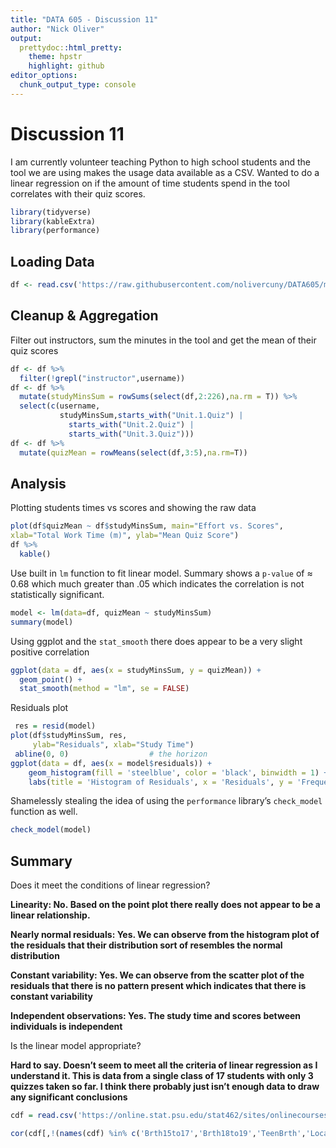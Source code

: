 ```yaml
---
title: "DATA 605 - Discussion 11"
author: "Nick Oliver"
output:
  prettydoc::html_pretty:
    theme: hpstr
    highlight: github
editor_options: 
  chunk_output_type: console
---
```


# Discussion 11

I am currently volunteer teaching Python to high school students and the tool we are using makes the usage data available as a CSV. Wanted to do a linear regression on if the amount of time students spend in the tool correlates with their quiz scores.

```r
library(tidyverse)
library(kableExtra)
library(performance)
```
## Loading Data
```r
df <- read.csv('https://raw.githubusercontent.com/nolivercuny/DATA605/main/week%2011/data/student_data.csv')
```
## Cleanup & Aggregation

Filter out instructors, sum the minutes in the tool and get the mean of their quiz scores
```r
df <- df %>%
  filter(!grepl("instructor",username))
df <- df %>%
  mutate(studyMinsSum = rowSums(select(df,2:226),na.rm = T)) %>%
  select(c(username,
           studyMinsSum,starts_with("Unit.1.Quiz") |
             starts_with("Unit.2.Quiz") |
             starts_with("Unit.3.Quiz")))
df <- df %>%
  mutate(quizMean = rowMeans(select(df,3:5),na.rm=T))
```

## Analysis

Plotting students times vs scores and showing the raw data
```r
plot(df$quizMean ~ df$studyMinsSum, main="Effort vs. Scores",
xlab="Total Work Time (m)", ylab="Mean Quiz Score")
df %>% 
  kable()
```
Use built in `lm` function to fit linear model. Summary shows a `p-value` of $\approx$ 0.68 which much greater than .05 which indicates the correlation is not statistically significant. 
```r
model <- lm(data=df, quizMean ~ studyMinsSum)
summary(model)
```
Using ggplot and the `stat_smooth` there does appear to be a very slight positive correlation
```r
ggplot(data = df, aes(x = studyMinsSum, y = quizMean)) +
  geom_point() +
  stat_smooth(method = "lm", se = FALSE)
```

Residuals plot

```r
 res = resid(model)
plot(df$studyMinsSum, res,
     ylab="Residuals", xlab="Study Time")
 abline(0, 0)                  # the horizon
ggplot(data = df, aes(x = model$residuals)) +
    geom_histogram(fill = 'steelblue', color = 'black', binwidth = 1) +
    labs(title = 'Histogram of Residuals', x = 'Residuals', y = 'Frequency')
```

Shamelessly stealing the idea of using the `performance` library's `check_model` function as well.

```r
check_model(model)
```

## Summary
Does it meet the conditions of linear regression?

**Linearity: No. Based on the point plot there really does not appear to be a linear relationship.**

**Nearly normal residuals: Yes. We can observe from the histogram plot of the residuals that their distribution sort of resembles the normal distribution**

**Constant variability: Yes. We can observe from the scatter plot of the residuals that there is no pattern present which indicates that there is constant variability**

**Independent observations: Yes. The study time and scores between individuals is independent**

Is the linear model appropriate?

**Hard to say. Doesn't seem to meet all the criteria of linear regression as I understand it. This is data from a single class of 17 students with only 3 quizzes taken so far. I think there probably just isn't enough data to draw any significant conclusions**

```r
cdf = read.csv('https://online.stat.psu.edu/stat462/sites/onlinecourses.science.psu.edu.stat462/files/data/poverty/index.txt', sep = '\t' )

cor(cdf[,!(names(cdf) %in% c('Brth15to17','Brth18to19','TeenBrth','Location'))], cdf$TeenBrth)
```
